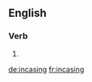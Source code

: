 ==English==

===Verb===
{{head|en}}

# {{present participle of|incase|lang=en}}

[[de:incasing]]
[[fr:incasing]]